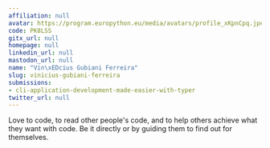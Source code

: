 ```yaml
---
affiliation: null
avatar: https://program.europython.eu/media/avatars/profile_xKpnCpq.jpeg
code: PK8LSS
gitx_url: null
homepage: null
linkedin_url: null
mastodon_url: null
name: "Vin\xEDcius Gubiani Ferreira"
slug: vinicius-gubiani-ferreira
submissions:
- cli-application-development-made-easier-with-typer
twitter_url: null
---
```


Love to code, to read other people's code, and to help others achieve what they want with code. Be it directly or by guiding them to find out for themselves.
